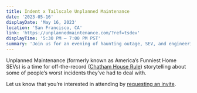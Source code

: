 ```yaml
---
title: Indent x Tailscale Unplanned Maintenance
date: '2023-05-16'
displayDate: 'May 16, 2023'
location: 'San Francisco, CA'
link: 'https://unplannedmaintenance.com/?ref=tsdev'
displayTime: '5:30 PM – 7:00 PM PST'
summary: 'Join us for an evening of haunting outage, SEV, and engineering disaster stories. It’s off the record, and unrecorded, so you’ll just have to be there.'
---
```


Unplanned Maintenance (formerly known as America’s Funniest Home SEVs) is a time for off-the-record (<a href="https://en.wikipedia.org/wiki/Chatham_House_Rule">Chatham House Rule</a>) storytelling about some of people’s worst incidents they’ve had to deal with.

Let us know that you’re interested in attending by <a href="https://unplannedmaintenance.com/?ref=tsdev">requesting an invite</a>.
